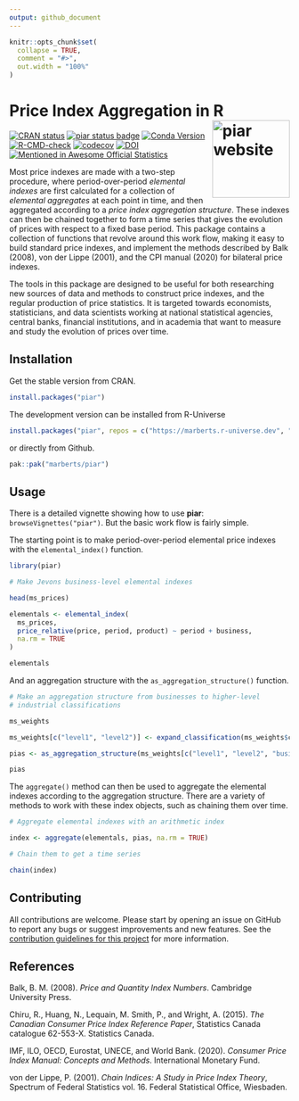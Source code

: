 ```yaml
---
output: github_document
---
```


<!-- README.md is generated from README.Rmd. Please edit that file. -->

```r
knitr::opts_chunk$set(
  collapse = TRUE,
  comment = "#>",
  out.width = "100%"
)
```

# Price Index Aggregation in R <a href="https://marberts.github.io/piar/"><img src="man/figures/logo.png" align="right" height="139" alt="piar website" /></a>

<!-- badges: start -->
[![CRAN status](https://www.r-pkg.org/badges/version/piar)](https://cran.r-project.org/package=piar)
[![piar status badge](https://marberts.r-universe.dev/badges/piar)](https://marberts.r-universe.dev)
[![Conda Version](https://img.shields.io/conda/vn/conda-forge/r-piar.svg)](https://anaconda.org/conda-forge/r-piar)
[![R-CMD-check](https://github.com/marberts/piar/workflows/R-CMD-check/badge.svg)](https://github.com/marberts/piar/actions)
[![codecov](https://codecov.io/gh/marberts/piar/graph/badge.svg?token=lHDHsGHsLd)](https://app.codecov.io/gh/marberts/piar)
[![DOI](https://zenodo.org/badge/370889275.svg)](https://zenodo.org/doi/10.5281/zenodo.10110046)
[![Mentioned in Awesome Official Statistics ](https://awesome.re/mentioned-badge.svg)](https://github.com/SNStatComp/awesome-official-statistics-software)
<!-- badges: end -->

Most price indexes are made with a two-step procedure, where period-over-period *elemental indexes* are first calculated for a collection of *elemental aggregates* at each point in time, and then aggregated according to a *price index aggregation structure*. These indexes can then be chained together to form a time series that gives the evolution of prices with respect to a fixed base period. This package contains a collection of functions that revolve around this work flow, making it easy to build standard price indexes, and implement the methods described by Balk (2008), von der Lippe (2001), and the CPI manual (2020) for bilateral price indexes.

The tools in this package are designed to be useful for both researching new
sources of data and methods to construct price indexes, and the regular
production of price statistics. It is targeted towards economists,
statisticians, and data scientists working at national statistical agencies,
central banks, financial institutions, and in academia that want to measure and
study the evolution of prices over time.

## Installation

Get the stable version from CRAN.

```r
install.packages("piar")
```

The development version can be installed from R-Universe

```r
install.packages("piar", repos = c("https://marberts.r-universe.dev", "https://cloud.r-project.org"))
```

or directly from Github.

```r
pak::pak("marberts/piar")
```

## Usage

There is a detailed vignette showing how to use **piar**: `browseVignettes("piar")`. But the basic work flow is fairly simple. 

The starting point is to make period-over-period elemental price indexes with the `elemental_index()` function.

```r
library(piar)

# Make Jevons business-level elemental indexes

head(ms_prices)

elementals <- elemental_index(
  ms_prices,
  price_relative(price, period, product) ~ period + business,
  na.rm = TRUE
)

elementals
```

And an aggregation structure with the `as_aggregation_structure()` function.

```r
# Make an aggregation structure from businesses to higher-level
# industrial classifications

ms_weights

ms_weights[c("level1", "level2")] <- expand_classification(ms_weights$classification)

pias <- as_aggregation_structure(ms_weights[c("level1", "level2", "business", "weight")])

pias
```

The `aggregate()` method can then be used to aggregate the elemental indexes according to the aggregation structure. There are a variety of methods to work with these index objects, such as chaining them over time.

```r
# Aggregate elemental indexes with an arithmetic index

index <- aggregate(elementals, pias, na.rm = TRUE)

# Chain them to get a time series

chain(index)
```

## Contributing

All contributions are welcome. Please start by opening an issue on GitHub to report any bugs or suggest improvements and new features. See the [contribution 
guidelines for this project](CONTRIBUTING.md) for more information.

## References

Balk, B. M. (2008). *Price and Quantity Index Numbers*. Cambridge University Press.

Chiru, R., Huang, N., Lequain, M. Smith, P., and Wright, A. (2015). *The Canadian Consumer Price Index Reference Paper*, Statistics Canada catalogue 62-553-X. Statistics Canada.

IMF, ILO, OECD, Eurostat, UNECE, and World Bank. (2020). *Consumer Price Index Manual: Concepts and Methods*. International Monetary Fund.

von der Lippe, P. (2001). *Chain Indices: A Study in Price Index Theory*, Spectrum of Federal Statistics vol. 16. Federal Statistical Office, Wiesbaden.